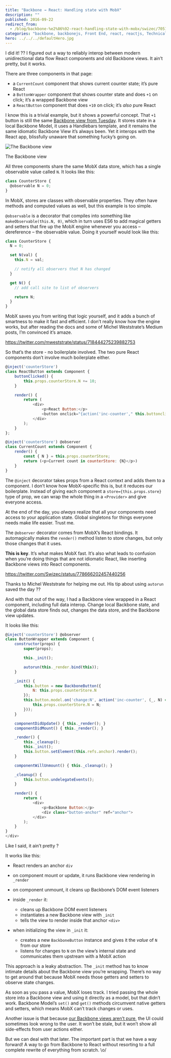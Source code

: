 ```yaml
---
title: "Backbone → React: Handling state with MobX"
description: ""
published: 2016-09-22
redirect_from:
  - /blog/backbone-%e2%86%92-react-handling-state-with-mobx/swizec/7051
categories: "backbone, backbonejs, Front End, react, reactjs, Technical"
hero: ../../../defaultHero.jpg
---
```


I did it! ?? I figured out a way to reliably interop between modern unidirectional data flow React components and old Backbone views. It ain’t pretty, but it works.

There are three components in that page:

- a `CurrentCount` component that shows current counter state; it’s pure React
- a `ButtonWrapper` component that shows counter state and does `+1` on click; it’s a wrapped Backbone view
- a `ReactButton` component that does `+10` on click; it’s _also_ pure React

I know this is a trivial example, but it shows a powerful concept. That `+1` button is still the same [Backbone view from Tuesday](https://swizec.com/blog/backbone-react-step-1/swizec/7042). It stores state in a local Backbone Model, it uses a Handlebars template, and it remains the same idiomatic Backbone View it’s always been. Yet it interops with the React app, blissfully unaware that something fucky’s going on.

![The Backbone view](./img/ZlUUWAf.gif)

The Backbone view

All three components share the same MobX data store, which has a single observable value called `N`. It looks like this:

```javascript
class CounterStore {
  @observable N = 0;
}
```

In MobX, stores are classes with observable properties. They often have methods and computed values as well, but this example is too simple.

`@observable` is a decorator that compiles into something like `makeObservable(this.N, 0)`, which in turn uses ES6 to add magical getters and setters that fire up the MobX engine whenever you access – dereference – the observable value. Doing it yourself would look like this:

```javascript
class CounterStore {
  N = 0;

  set N(val) {
    this.N = val;

    // notify all observers that N has changed
  }

  get N() {
    // add call site to list of observers

    return N;
  }
}
```

MobX saves you from writing that logic yourself, and it adds a bunch of smartness to make it fast and efficient. I don’t really know how the engine works, but after reading the docs and some of Michel Weststrate’s Medium posts, I’m convinced it’s amaze.

https://twitter.com/mweststrate/status/718444275239882753

So that’s the store - no boilerplate involved. The two pure React components don’t involve much boilerplate either.

```javascript
@inject('counterStore')
class ReactButton extends Component {
    buttonClicked() {
        this.props.counterStore.N += 10;
    }

    render() {
        return (
            <div>
                <p>React Button:</p>
                <button onclick="{action('inc-counter'," this.buttonclicked.bind(this))}="">Jump click count +10</button>
            </div>
        );
    }
};

@inject('counterStore') @observer
class CurrentCount extends Component {
    render() {
        const { N } = this.props.counterStore;
        return (<p>Current count in counterStore: {N}</p>)
    }
}
```

The `@inject` decorator takes props from a React context and adds them to a component. I don’t know how MobX-specific this is, but it reduces our boilerplate. Instead of giving each component a `store={this.props.store}` type of prop, we can wrap the whole thing in a `<Provider>` and give everyone access.

At the end of the day, you _always_ realize that all your components need access to your application state. Global singletons for things everyone needs make life easier. Trust me.

The `@observer` decorator comes from MobX’s React bindings. It automagically makes the `render()` method listen to store changes, but only those changes that it uses.

**This is key**. It’s what makes MobX fast. It’s also what leads to confusion when you’re doing things that are not idiomatic React, like inserting Backbone views into React components.

https://twitter.com/Swizec/status/778666202457440256

Thanks to Michel Weststrate for helping me out. His tip about using `autorun` saved the day ??

And with that out of the way, I had a Backbone view wrapped in a React component, including full data interop. Change local Backbone state, and the global data store finds out, changes the data store, and the Backbone view updates.

It looks like this:

```javascript
@inject('counterStore') @observer
class ButtonWrapper extends Component {
    constructor(props) {
        super(props);

        this._init();

        autorun(this._render.bind(this));
    }

    _init() {
        this.button = new BackboneButton({
            N: this.props.counterStore.N
        });
        this.button.model.on('change:N', action('inc-counter', (_, N) => {
            this.props.counterStore.N = N;
        }));
    }

    componentDidUpdate() { this._render(); }
    componentDidMount() { this._render(); }

    _render() {
        this._cleanup();
        this._init();
        this.button.setElement(this.refs.anchor).render();
    }

    componentWillUnmount() { this._cleanup(); }

    _cleanup() {
        this.button.undelegateEvents();
    }

    render() {
        return (
            <div>
                <p>Backbone Button:</p>
                <div class="button-anchor" ref="anchor">
            </div>
        );
    }
}
</div>
```

Like I said, it ain’t pretty ?

It works like this:

- React renders an anchor `div`

- on component mount or update, it runs Backbone view rendering in `_render`

- on component unmount, it cleans up Backbone’s DOM event listeners

- inside `_render` it:

  - cleans up Backbone DOM event listeners
  - instantiates a new Backbone view with `_init`
  - tells the view to render inside that anchor `<div>`

- when initializing the view in `_init` it:

  - creates a new `BackboneButton` instance and gives it the _value_ of `N` from our store
  - listens for changes to `N` on the view’s internal state and communicates them upstream with a MobX action

This approach is a leaky abstraction. The `_init` method has to know intimate details about the Backbone view you’re wrapping. There’s no way to get around that because MobX needs those getters and setters to observe state changes.

As soon as you pass a value, MobX loses track. I tried passing the whole store into a Backbone view and using it directly as a model, but that didn’t work. Backbone Model’s `set()` and `get()` methods circumvent native getters and setters, which means MobX can’t track changes or uses.

Another issue is that because [our Backbone views aren’t pure](https://swizec.com/blog/backbone-%E2%86%92-react-its-a-people-problem-after-all-%F0%9F%98%91/swizec/7049), the UI could sometimes look wrong to the user. It won’t be stale, but it won’t show all side-effects from user actions either.

But we can deal with that later. The important part is that we have a way forward! A way to go from Backbone to React without resorting to a full complete rewrite of everything from scratch. \\o/
